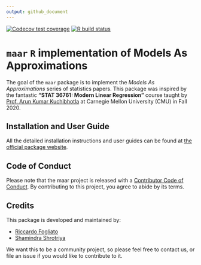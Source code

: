 ```yaml
---
output: github_document
---
```


<!-- badges: start -->
[![Codecov test coverage](https://codecov.io/gh/shamindras/maar/branch/master/graph/badge.svg)](https://codecov.io/gh/shamindras/maar?branch=master)
[![R build status](https://github.com/shamindras/maar/workflows/R-CMD-check/badge.svg)](https://github.com/shamindras/maar/actions)
<!-- badges: end -->
  
# `maar` `R` implementation of Models As Approximations

The goal of the `maar` package is to implement the *Models As Approximations* series of
statistics papers. This package was inspired by the fantastic
__"STAT 36761: Modern Linear Regression"__ course taught by 
[Prof. Arun Kumar Kuchibhotla](https://arun-kuchibhotla.github.io/) at Carnegie Mellon University (CMU) in Fall 2020.

## Installation and User Guide

All the detailed installation instructions and user guides can be found at
[the official package website](https://shamindras.github.io/maar/).

## Code of Conduct

Please note that the maar project is released with a [Contributor Code of Conduct](https://contributor-covenant.org/version/2/0/CODE_OF_CONDUCT.html). By contributing to this project, you agree to abide by its terms.

## Credits

This package is developed and maintained by:

- [Riccardo Fogliato](http://www.stat.cmu.edu/~rfogliat/)
- [Shamindra Shrotriya](https://www.shamindras.com/)

We want this to be a community project, so please feel free to contact us, 
or file an issue if you would like to contribute to it.
